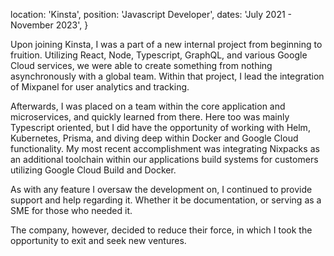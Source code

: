   location: 'Kinsta',
  position: 'Javascript Developer',
  dates: 'July 2021 - November 2023',
}


Upon joining Kinsta, I was a part of a new internal project from beginning to fruition. Utilizing React, Node, Typescript, GraphQL, and various Google Cloud services, we were able to create something from nothing asynchronously with a global team. Within that project, I lead the integration of Mixpanel for user analytics and tracking.

Afterwards, I was placed on a team within the core application and microservices, and quickly learned from there. Here too was mainly Typescript oriented, but I did have the opportunity of working with Helm, Kubernetes, Prisma, and diving deep within Docker and Google Cloud functionality. My most recent accomplishment was integrating Nixpacks as an additional toolchain within our applications build systems for customers utilizing Google Cloud Build and Docker.

As with any feature I oversaw the development on, I continued to provide support and help regarding it. Whether it be documentation, or serving as a SME for those who needed it.

The company, however, decided to reduce their force, in which I took the opportunity to exit and seek new ventures.